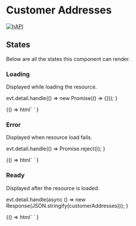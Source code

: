 
<Meta title="Relations/CustomerAddresses" component="foxy-customer-addresses" />

# Customer Addresses

[![hAPI](https://img.shields.io/badge/hAPI-customer__addresses-green.svg)](https://api.foxycart.com/rels/customer_addresses)

## States

Below are all the states this component can render.

### Loading

Displayed while loading the resource.

  evt.detail.handle(() => new Promise(() => {}));
}

<Canvas>
  <Story name="Loading">
    {() =>
      html`
        <foxy-customer-addresses
          class="mx-8"
          first="https://api.foxy.test/customers/115/addresses"
          @request=${handleRequestWithLoading}
        >
        </foxy-customer-addresses>
      `
    }
  </Story>
</Canvas>

### Error

Displayed when resource load fails.

  evt.detail.handle(() => Promise.reject());
}

<Canvas>
  <Story name="Error">
    {() =>
      html`
        <foxy-customer-addresses
          class="mx-8"
          first="https://api.foxy.test/customers/115/addresses"
          @request=${handleRequestWithError}
        >
        </foxy-customer-addresses>
      `
    }
  </Story>
</Canvas>

### Ready

Displayed after the resource is loaded.

  evt.detail.handle(async () => new Response(JSON.stringify(customerAddresses)));
}

<Canvas>
  <Story name="Ready">
    {() =>
      html`
        <foxy-customer-addresses
          class="mx-8"
          first="https://api.foxy.test/customers/115/addresses"
          @request=${handleRequestWithSuccess}
        >
        </foxy-customer-addresses>
      `
    }
  </Story>
</Canvas>
